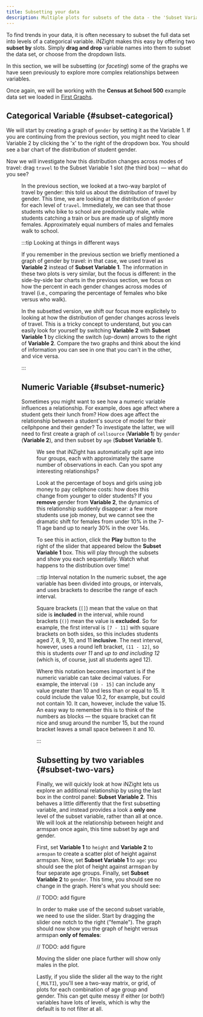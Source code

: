 ```yaml
---
title: Subsetting your data
description: Multiple plots for subsets of the data - the 'Subset Variable 1' and 'Subset Variable 2' boxes
---
```


To find trends in your data, it is often necessary to subset the full data set into levels of a categorical variable. iNZight makes this easy by offering two **subset by** slots. Simply **drag and drop** variable names into them to subset the data set, or choose from the dropdown lists.

In this section, we will be subsetting (or _faceting_) some of the graphs we have seen previously to explore more complex relationships between variables.

Once again, we will be working with the **Census at School 500** example data set we loaded in [First Graphs](load-data).

## Categorical Variable {#subset-categorical}

We will start by creating a graph of `gender` by setting it as the Variable 1. If you are continuing from the previous section, you might need to clear Variable 2 by clicking the 'x' to the right of the dropdown box. You should see a bar chart of the distribution of student gender.

Now we will investigate how this distribution changes across modes of travel: drag `travel` to the Subset Variable 1 slot (the third box) &mdash; what do you see?


<Figure
  src={{ desktop: f1, lite: f1l }}
  caption="A plot of gender subset by travel"
  width="800"
/>

In the previous section, we looked at a two-way barplot of travel by gender: this told us about the distribution of travel by gender. This time, we are looking at the distribution of `gender` for each level of `travel`. Immediately, we can see that those students who bike to school are predominatly male, while students catching a train or bus are made up of slightly more females. Approximately equal numbers of males and females walk to school.

:::tip Looking at things in different ways

If you remember in the previous section we briefly mentioned a graph of gender by travel: in that case, we used travel as **Variable 2** instead of **Subset Variable 1**. The information in these two plots is very similar, but the focus is different: in the side-by-side bar charts in the previous section, we focus on how the percent in each gender changes across modes of travel (i.e., comparing the percentage of females who bike versus who walk).

In the subsetted version, we shift our focus more explicitely to looking at how the distribution of gender changes across levels of travel. This is a tricky concept to understand, but you can easily look for yourself by switching **Variable 2** with **Subset Variable 1** by clicking the switch (up-down) arrows to the right of **Variable 2**. Compare the two graphs and think about the kind of information you can see in one that you can't in the other, and vice versa.

:::

## Numeric Variable {#subset-numeric}

Sometimes you might want to see how a numeric variable influences a relationship. For example, does age affect where a student gets their lunch from? How does age affect the relationship between a student's source of model for their cellphpone and their gender? To investigate the latter, we will need to first create a graph of `cellsource` (**Variable 1**) by `gender` (**Variable 2**), and then subset by `age` (**Subset Variable 1**).

<Figure
  src={{
    desktop: require("./inzight_cas_cellsource_gender_subset_age.png").default,
    lite: require("./inzight_cas_cellsource_gender_subset_age.png").default,
  }}
  caption="A plot of cellsource by gender, subset by age"
  width="800"
/>

We see that iNZight has automatically split age into four groups, each with approximately the same number of observations in each. Can you spot any interesting relationships?

Look at the percentage of boys and girls using job money to pay cellphone costs: how does this change from younger to older students? If you **remove** gender from **Variable 2**, the dynamics of this relationship suddenly disappear: a few more students use job money, but we cannot see the dramatic shift for females from under 10% in the 7-11 age band up to nearly 30% in the over 14s.

To see this in action, click the **Play** button to the right of the slider that appeared below the **Subset Variable 1** box. This will play through the subsets and show you each sequentially. Watch what happens to the distribution over time!

:::tip Interval notation
In the numeric subset, the age variable has been divided into groups, or intervals, and uses brackets to describe the range of each interval.

Square brackets (`[]`) mean that the value on that side is **included** in the interval, while round brackets (`()`) mean the value is **excluded**. So for example, the first interval is `[7 - 11]` with square brackets on both sides, so this includes students aged 7, 8, 9, 10, and 11 **inclusive**. The next interval, however, uses a round left bracket, `(11 - 12]`, so this is students _over 11_ and _up to and including 12_ (which is, of course, just all students aged 12).

Where this notation becomes important is if the numeric variable can take decimal values. For example, the interval `(10 - 15]` can include any value greater than 10 and less than or equal to 15. It could include the value 10.2, for example, but could not contain 10. It can, however, include the value 15. An easy way to remember this is to think of the numbers as blocks &mdash; the square bracket can fit nice and snug around the number 15, but the round bracket leaves a small space between it and 10.

:::

## Subsetting by two variables {#subset-two-vars}

Finally, we will quickly look at how iNZight lets us explore an additional relationship by using the last box in the control panel: **Subset Variable 2**. This behaves a little differently that the first subsetting variable, and instead provides a look a **only one** level of the subset variable, rather than all at once. We will look at the relationship between height and armspan once again,
this time subset by age and gender.

First, set **Variable 1** to `height` and **Variable 2** to `armspan` to create a scatter plot of height against armspan. Now, set **Subset Variable 1** to `age`: you should see the plot of height against armspan by four separate age groups. Finally, set **Subset Variable 2** to `gender`. This time, you should see no change in the graph. Here's what you should see:

// TODO: add figure

In order to make use of the second subset variable, we need to use the slider. Start by dragging the slider one notch to the right ("female"). The graph should now show you the graph of height versus armspan **only of females**:

// TODO: add figure

Moving the slider one place further will show only males in the plot.

Lastly, if you slide the slider all the way to the right (`_MULTI`), you'll see a two-way matrix, or grid, of plots for each combination of age group and gender. This can get quite messy if either (or both!) variables have lots of levels, which is why the default is to not filter at all.
